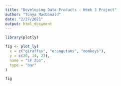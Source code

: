 ```yaml
---
title: "Developing Data Products - Week 3 Project"
author: "Tonya MacDonald"
date: "2/27/2021"
output: html_document
---
```


```r
library(plotly)

fig <- plot_ly(
  x = c("giraffes", "orangutans", "monkeys"),
  y = c(20, 14, 23),
  name = "SF Zoo",
  type = "bar"
)

fig
```


